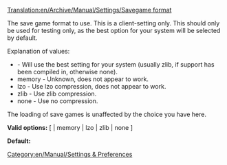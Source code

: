 [[Translation:en/Archive/Manual/Settings/Savegame format]]
[[Category:en/Manual/Settings & Preferences]]

The save game format to use. This is a client-setting only. This should only be used for testing only, as the best option for your system will be selected by default.

Explanation of values:
* <empty> - Will use the best setting for your system (usually zlib, if support has been compiled in, otherwise none).
* memory - Unknown, does not appear to work.
* lzo - Use lzo compression, does not appear to work.
* zlib - Use zlib compression.
* none - Use no compression.

The loading of save games is unaffected by the choice you have here.
 

'''Valid options:''' [ <empty> | memory | lzo | zlib | none ]

'''Default:''' <empty>